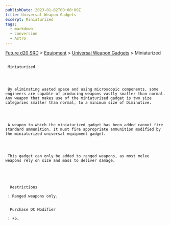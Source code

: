 ```yaml
---
publishDate: 2023-01-02T00:00:00Z
title: Universal Weapon Gadgets
excerpt: Miniaturized
tags:
  - markdown
  - conversion
  - Astro
---
```







[Future d20 SRD](/#futureD20)
     > [Equipment](future-d20-srd-equipment-index)
     > [Universal Weapon Gadgets](future-d20-srd-equipment-gadgets-universal-weapons-index)
     > Miniaturized
    





## 
     Miniaturized
    



     By eliminating wasted space and using microscopic components, some engineers are capable of producing weapons vastly smaller than normal. Any weapon that makes use of the miniaturized gadget is two size categories smaller than normal, to a minimum size of Diminutive.
    



     A weapon to which the miniaturized gadget has been added cannot fire standard ammunition. It must fire appropriate ammunition modified by the miniaturized universal equipment gadget.
    



     This gadget can only be added to ranged weapons, as most melee weapons rely on size and mass to deliver damage.
    




      Restrictions
     
     : Ranged weapons only.
     

      Purchase DC Modifier
     
     : +5.
    




